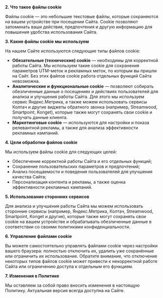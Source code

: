 **2. Что такое файлы cookie**

Файлы cookie — это небольшие текстовые файлы, которые сохраняются на вашем устройстве при посещении Сайта. Cookie позволяют запоминать ваши действия, предпочтения и другую информацию для повышения удобства использования Сайта.

**3. Какие файлы cookie мы используем**

На нашем Сайте используются следующие типы файлов cookie:

- **Обязательные (технические) cookie** — необходимы для корректной работы Сайта. Мы используем такие cookie для сохранения параметров UTM-меток и рекламных меток, по которым вы пришли на Сайт. Без этих файлов cookie работа отдельных функций Сайта невозможна.
- **Аналитические и функциональные cookie** — позволяют собирать обезличенные данные о посещениях и действиях пользователей для анализа и улучшения работы Сайта. Для этого мы используем сервис Яндекс.Метрика, а также можем использовать сервисы Колтач и другие виджеты обратного звонка (например, Streamwood, Smartpoint, Konget), которые также могут сохранять свои cookie и получать данные клиента.
- **Маркетинговые cookie** — используются для настройки и показа релевантной рекламы, а также для анализа эффективности рекламных кампаний.

**4. Цели обработки файлов cookie**

Мы используем файлы cookie для следующих целей:

- Обеспечение корректной работы Сайта и его отдельных функций;
- Сохранение пользовательских параметров и предпочтений;
- Анализ посещаемости и поведения пользователей для улучшения качества Сайта;
- Персонализация контента и рекламы, а также оценка эффективности рекламных кампаний.

**5. Использование сторонних сервисов**

Для анализа и улучшения работы Сайта мы можем использовать сторонние сервисы (например, Яндекс.Метрика, Колтач, Streamwood, Smartpoint, Konget и другие), которые также могут сохранять свои cookie на вашем устройстве и обрабатывать обезличенные данные в соответствии со своими политиками конфиденциальности.

**6. Управление файлами cookie**

Вы можете самостоятельно управлять файлами cookie через настройки вашего браузера: полностью отключить их, удалить уже сохранённые или ограничить их использование. Обратите внимание, что отключение некоторых типов файлов cookie может привести к некорректной работе Сайта или ограничению доступа к отдельным его функциям.

**7. Изменения в Политике**

Мы оставляем за собой право вносить изменения в настоящую Политику. Актуальная версия всегда доступна на Сайте.
